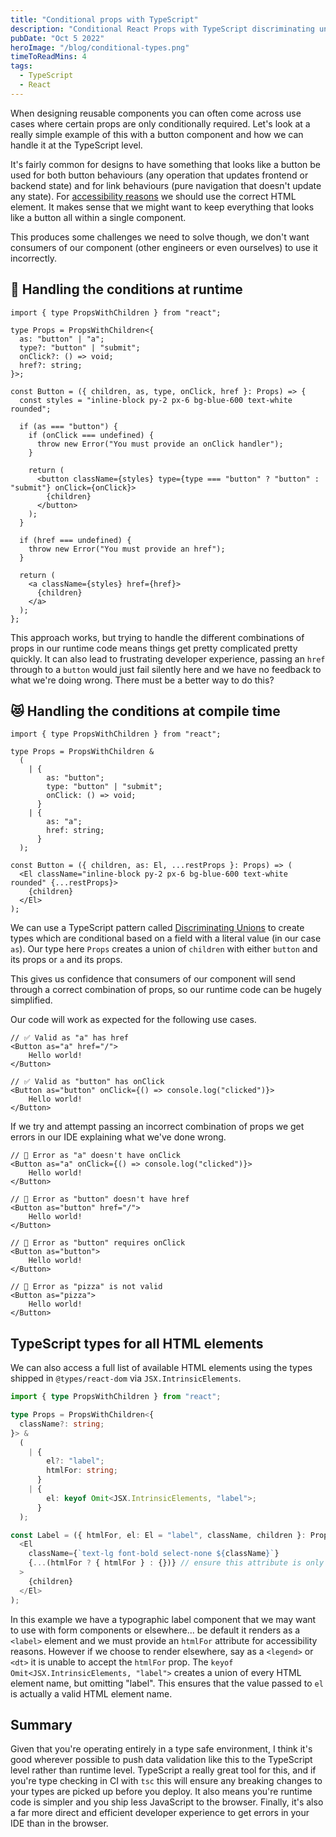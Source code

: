 ```yaml
---
title: "Conditional props with TypeScript"
description: "Conditional React Props with TypeScript discriminating unions"
pubDate: "Oct 5 2022"
heroImage: "/blog/conditional-types.png"
timeToReadMins: 4
tags:
  - TypeScript
  - React
---
```


When designing reusable components you can often come across use cases where certain props are only conditionally
required. Let's look at a really simple example of this with a button component and how we can handle it at the
TypeScript level.

It's fairly common for designs to have something that looks like a button be used for both button behaviours (any
operation that updates frontend or backend state) and for link behaviours (pure navigation that doesn't update any
state). For [accessibility reasons](https://www.digitala11y.com/links-vs-buttons-a-perennial-problem) we should use the
correct HTML element. It makes sense that we might want to keep everything that looks like a button all within a single
component.

This produces some challenges we need to solve though, we don't want consumers of our component (other engineers or even
ourselves) to use it incorrectly.

## 💩 Handling the conditions at runtime

```tsx
import { type PropsWithChildren } from "react";

type Props = PropsWithChildren<{
  as: "button" | "a";
  type?: "button" | "submit";
  onClick?: () => void;
  href?: string;
}>;

const Button = ({ children, as, type, onClick, href }: Props) => {
  const styles = "inline-block py-2 px-6 bg-blue-600 text-white rounded";

  if (as === "button") {
    if (onClick === undefined) {
      throw new Error("You must provide an onClick handler");
    }

    return (
      <button className={styles} type={type === "button" ? "button" : "submit"} onClick={onClick}>
        {children}
      </button>
    );
  }

  if (href === undefined) {
    throw new Error("You must provide an href");
  }

  return (
    <a className={styles} href={href}>
      {children}
    </a>
  );
};
```

This approach works, but trying to handle the different combinations of props in our runtime code means things get
pretty complicated pretty quickly. It can also lead to frustrating developer experience, passing an `href` through to a
`button` would just fail silently here and we have no feedback to what we're doing wrong. There must be a better way to
do this?

## 😻 Handling the conditions at compile time

```tsx
import { type PropsWithChildren } from "react";

type Props = PropsWithChildren &
  (
    | {
        as: "button";
        type: "button" | "submit";
        onClick: () => void;
      }
    | {
        as: "a";
        href: string;
      }
  );

const Button = ({ children, as: El, ...restProps }: Props) => (
  <El className="inline-block py-2 px-6 bg-blue-600 text-white rounded" {...restProps}>
    {children}
  </El>
);
```

We can use a TypeScript pattern called
[Discriminating Unions](https://www.typescriptlang.org/docs/handbook/unions-and-intersections.html#discriminating-unions)
to create types which are conditional based on a field with a literal value (in our case `as`). Our type here `Props`
creates a union of `children` with either `button` and its props or `a` and its props.

This gives us confidence that consumers of our component will send through a correct combination of props, so our
runtime code can be hugely simplified.

Our code will work as expected for the following use cases.

```tsx
// ✅ Valid as "a" has href
<Button as="a" href="/">
    Hello world!
</Button>

// ✅ Valid as "button" has onClick
<Button as="button" onClick={() => console.log("clicked")}>
    Hello world!
</Button>
```

If we try and attempt passing an incorrect combination of props we get errors in our IDE explaining what we've done
wrong.

```tsx
// 🚫 Error as "a" doesn't have onClick
<Button as="a" onClick={() => console.log("clicked")}>
    Hello world!
</Button>

// 🚫 Error as "button" doesn't have href
<Button as="button" href="/">
    Hello world!
</Button>

// 🚫 Error as "button" requires onClick
<Button as="button">
    Hello world!
</Button>

// 🚫 Error as "pizza" is not valid
<Button as="pizza">
    Hello world!
</Button>
```

## TypeScript types for all HTML elements

We can also access a full list of available HTML elements using the types shipped in `@types/react-dom` via
`JSX.IntrinsicElements`.

```ts
import { type PropsWithChildren } from "react";

type Props = PropsWithChildren<{
  className?: string;
}> &
  (
    | {
        el?: "label";
        htmlFor: string;
      }
    | {
        el: keyof Omit<JSX.IntrinsicElements, "label">;
      }
  );

const Label = ({ htmlFor, el: El = "label", className, children }: Props) => (
  <El
    className={`text-lg font-bold select-none ${className}`}
    {...(htmlFor ? { htmlFor } : {})} // ensure this attribute is only rendered if it exists
  >
    {children}
  </El>
);
```

In this example we have a typographic label component that we may want to use with form components or elsewhere... be
default it renders as a `<label>` element and we must provide an `htmlFor` attribute for accessibility reasons. However
if we choose to render elsewhere, say as a `<legend>` or `<dt>` it is unable to accept the `htmlFor` prop. The
`keyof Omit<JSX.IntrinsicElements, "label">` creates a union of every HTML element name, but omitting "label". This
ensures that the value passed to `el` is actually a valid HTML element name.

## Summary

Given that you're operating entirely in a type safe environment, I think it's good wherever possible to push data
validation like this to the TypeScript level rather than runtime level. TypeScript a really great tool for this, and if
you're type checking in CI with `tsc` this will ensure any breaking changes to your types are picked up before you
deploy. It also means you're runtime code is simpler and you ship less JavaScript to the browser. Finally, it's also a
far more direct and efficient developer experience to get errors in your IDE than in the browser.

